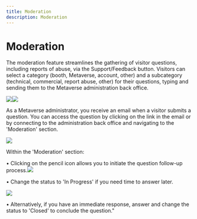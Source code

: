 ```yaml
---
title: Moderation
description: Moderation
---
```


# **Moderation**

The moderation feature streamlines the gathering of visitor questions, including reports of abuse, via the Support/Feedback button. Visitors can select a category (booth, Metaverse, account, other) and a subcategory (technical, commercial, report abuse, other) for their questions, typing and sending them to the Metaverse administration back office.

 ![](/img/Marvaimages/documentationsupport1.jpg)![](/img/Marvaimages/documentationsupport2.jpg)

As a Metaverse administrator, you receive an email when a visitor submits a question. You can access the question by clicking on the link in the email or by connecting to the administration back office and navigating to the 'Moderation' section.

 ![](/img/Marvaimages/Image1support.png)

Within the 'Moderation' section:

 •	Clicking on the pencil icon allows you to initiate the question follow-up process.![](/img/Marvaimages/documentationsupportmoderation.jpg)

•	Change the status to 'In Progress' if you need time to answer later.

![](/img/Marvaimages/documentationsupportmoderation1.jpg)

•	Alternatively, if you have an immediate response, answer and change the status to 'Closed' to conclude the question."

